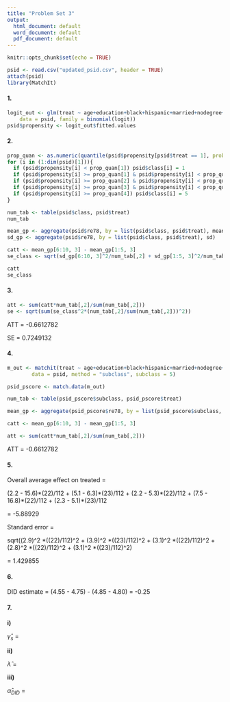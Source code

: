 ```yaml
---
title: "Problem Set 3"
output:
  html_document: default
  word_document: default
  pdf_document: default
---
```


```r
knitr::opts_chunk$set(echo = TRUE)
```

```r
psid <- read.csv("updated_psid.csv", header = TRUE)
attach(psid)
library(MatchIt)
```


#### 1.

```r
logit_out <- glm(treat ~ age+education+black+hispanic+married+nodegree+re74+re75+u74+u75,
    data = psid, family = binomial(logit))
psid$propensity <- logit_out$fitted.values
```

#### 2.

```r
prop_quan <- as.numeric(quantile(psid$propensity[psid$treat == 1], probs = c(0.2, 0.4, 0.6, 0.8)))
for (i in (1:dim(psid)[1])){
  if (psid$propensity[i] < prop_quan[1]) psid$class[i] = 1
  if (psid$propensity[i] >= prop_quan[1] & psid$propensity[i] < prop_quan[2]) psid$class[i] = 2
  if (psid$propensity[i] >= prop_quan[2] & psid$propensity[i] < prop_quan[3]) psid$class[i] = 3
  if (psid$propensity[i] >= prop_quan[3] & psid$propensity[i] < prop_quan[4]) psid$class[i] = 4
  if (psid$propensity[i] >= prop_quan[4]) psid$class[i] = 5
}

num_tab <- table(psid$class, psid$treat)
num_tab

mean_gp <- aggregate(psid$re78, by = list(psid$class, psid$treat), mean)
sd_gp <- aggregate(psid$re78, by = list(psid$class, psid$treat), sd)

catt <- mean_gp[6:10, 3] - mean_gp[1:5, 3]
se_class <- sqrt(sd_gp[6:10, 3]^2/num_tab[,2] + sd_gp[1:5, 3]^2/num_tab[,1])

catt
se_class
```

#### 3.

```r
att <- sum(catt*num_tab[,2]/sum(num_tab[,2]))
se <- sqrt(sum(se_class^2*(num_tab[,2]/sum(num_tab[,2]))^2))
```

ATT = -0.6612782

SE = 0.7249132

#### 4.

```r
m_out <- matchit(treat ~ age+education+black+hispanic+married+nodegree+re74+re75+u74+u75,
        data = psid, method = "subclass", subclass = 5)

psid_pscore <- match.data(m_out)

num_tab <- table(psid_pscore$subclass, psid_pscore$treat)

mean_gp <- aggregate(psid_pscore$re78, by = list(psid_pscore$subclass, psid_pscore$treat), mean)

catt <- mean_gp[6:10, 3] - mean_gp[1:5, 3]

att <- sum(catt*num_tab[,2]/sum(num_tab[,2]))
```

ATT = -0.6612782

#### 5.

Overall average effect on treated = 

(2.2 - 15.6)\*(22)/112 + (5.1 - 6.3)\*(23)/112 + (2.2 - 5.3)\*(22)/112 + (7.5 - 16.8)\*(22)/112 + (2.3 - 5.1)*(23)/112

= -5.88929

Standard error = 

sqrt((2.9)^2 \*((22)/112)^2 + (3.9)^2 \*((23)/112)^2 + (3.1)^2 \*((22)/112)^2 + (2.8)^2 \*((22)/112)^2 + (3.1)^2 *((23)/112)^2)

= 1.429855

#### 6.

DID estimate = (4.55 - 4.75) - (4.85 - 4.80) = -0.25

#### 7.

**i)**

$\hat γ_{s}$ = 

**ii)**

$\hat λ$ = 

**iii)**

$\hat \alpha_{DID}$ = 
